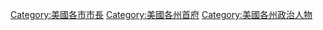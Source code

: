 [[Category:美國各市市長|Category:美國各市市長]]
[[Category:美國各州首府|Category:美國各州首府]]
[[Category:美國各州政治人物|Category:美國各州政治人物]]